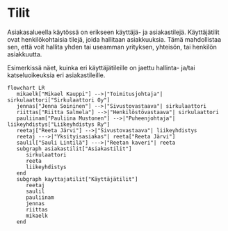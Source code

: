 # Tilit

Asiakasalueella käytössä on erikseen käyttäjä- ja asiakastilejä. Käyttäjätilit
ovat henkilökohtaisia tilejä, joida hallitaan asiakkuuksia. Tämä mahdollistaa
sen, että voit hallita yhden tai useamman yrityksen, yhteisön, tai henkilön
asiakkuutta.

Esimerkissä näet, kuinka eri käyttäjätileille on jaettu hallinta- ja/tai
katseluoikeuksia eri asiakastileille.

```mermaid
flowchart LR
   mikaelk["Mikael Kauppi"] -->|"Toimitusjohtaja"| sirkulaattori["Sirkulaattori Oy"]
   jennas["Jenna Soininen"] -->|"Sivustovastaava"| sirkulaattori
   riittas["Riitta Salmela"] -->|"Henkilöstövastaava"| sirkulaattori
   pauliinam["Pauliina Mustonen"] -->|"Puheenjohtaja"| liikeyhdistys["Liikeyhdistys Ry"]
   reetaj["Reeta Järvi"] -->|"Sivustovastaava"| liikeyhdistys
   reetaj --->|"Yksityisasiakas"| reeta["Reeta Järvi"]
   saulil["Sauli Lintilä"] --->|"Reetan kaveri"| reeta
   subgraph asiakastilit["Asiakastilit"]
      sirkulaattori
      reeta
      liikeyhdistys
   end
   subgraph kayttajatilit["Käyttäjätilit"]
      reetaj
      saulil
      pauliinam
      jennas
      riittas
      mikaelk
   end
```
